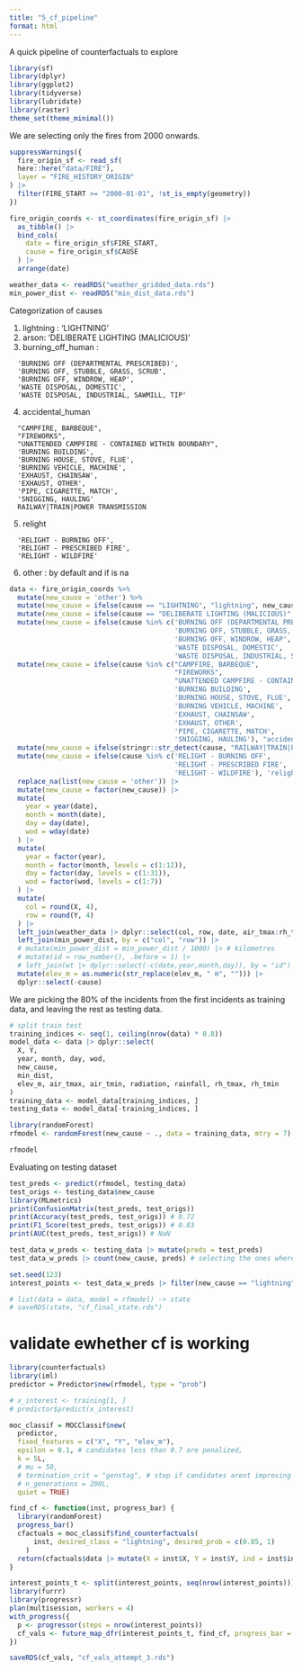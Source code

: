 ```yaml
---
title: "5_cf_pipeline"
format: html
---
```


A quick pipeline of counterfactuals to explore

```r
library(sf)
library(dplyr)
library(ggplot2)
library(tidyverse)
library(lubridate)
library(raster)
theme_set(theme_minimal())
```

We are selecting only the fires from 2000 onwards. 

```r
suppressWarnings({
  fire_origin_sf <- read_sf(
  here::here("data/FIRE"), 
  layer = "FIRE_HISTORY_ORIGIN"
) |>
  filter(FIRE_START >= "2000-01-01", !st_is_empty(geometry))
})

fire_origin_coords <- st_coordinates(fire_origin_sf) |>
  as_tibble() |>
  bind_cols(
    date = fire_origin_sf$FIRE_START,
    cause = fire_origin_sf$CAUSE
  ) |>
  arrange(date)

weather_data <- readRDS("weather_gridded_data.rds")
min_power_dist <- readRDS("min_dist_data.rds")
```

Categorization of causes

1. lightning : 'LIGHTNING'
2. arson: 'DELIBERATE LIGHTING (MALICIOUS)'
3. burning_off_human : 
```
  'BURNING OFF (DEPARTMENTAL PRESCRIBED)',
  'BURNING OFF, STUBBLE, GRASS, SCRUB',
  'BURNING OFF, WINDROW, HEAP',
  'WASTE DISPOSAL, DOMESTIC',
  'WASTE DISPOSAL, INDUSTRIAL, SAWMILL, TIP'
```
4. accidental_human
```
  "CAMPFIRE, BARBEQUE",
  "FIREWORKS",
  "UNATTENDED CAMPFIRE - CONTAINED WITHIN BOUNDARY",
  'BURNING BUILDING',
  'BURNING HOUSE, STOVE, FLUE',
  'BURNING VEHICLE, MACHINE',
  'EXHAUST, CHAINSAW',
  'EXHAUST, OTHER',
  'PIPE, CIGARETTE, MATCH',
  'SNIGGING, HAULING'
  RAILWAY|TRAIN|POWER TRANSMISSION
```
5. relight
```
  'RELIGHT - BURNING OFF',
  'RELIGHT - PRESCRIBED FIRE',
  'RELIGHT - WILDFIRE'
```
6. other : by default and if is na



```r
data <- fire_origin_coords %>%
  mutate(new_cause = 'other') %>%
  mutate(new_cause = ifelse(cause == "LIGHTNING", "lightning", new_cause)) %>%
  mutate(new_cause = ifelse(cause == "DELIBERATE LIGHTING (MALICIOUS)", "arson", new_cause)) %>%
  mutate(new_cause = ifelse(cause %in% c('BURNING OFF (DEPARTMENTAL PRESCRIBED)',
                                         'BURNING OFF, STUBBLE, GRASS, SCRUB',
                                         'BURNING OFF, WINDROW, HEAP',
                                         'WASTE DISPOSAL, DOMESTIC',
                                         'WASTE DISPOSAL, INDUSTRIAL, SAWMILL, TIP'), 'burning_off_human', new_cause)) %>%
  mutate(new_cause = ifelse(cause %in% c("CAMPFIRE, BARBEQUE",
                                         "FIREWORKS",
                                         "UNATTENDED CAMPFIRE - CONTAINED WITHIN BOUNDARY",
                                         'BURNING BUILDING',
                                         'BURNING HOUSE, STOVE, FLUE',
                                         'BURNING VEHICLE, MACHINE',
                                         'EXHAUST, CHAINSAW',
                                         'EXHAUST, OTHER',
                                         'PIPE, CIGARETTE, MATCH',
                                         'SNIGGING, HAULING'), "accidental_human", new_cause)) %>%
  mutate(new_cause = ifelse(stringr::str_detect(cause, "RAILWAY|TRAIN|POWER TRANSMISSION"), "accidental_human", new_cause)) %>%
  mutate(new_cause = ifelse(cause %in% c('RELIGHT - BURNING OFF',
                                         'RELIGHT - PRESCRIBED FIRE',
                                         'RELIGHT - WILDFIRE'), 'relight', new_cause)) |>
  replace_na(list(new_cause = 'other')) |> 
  mutate(new_cause = factor(new_cause)) |>
  mutate(
    year = year(date),
    month = month(date),
    day = day(date),
    wod = wday(date)
  ) |>
  mutate(
    year = factor(year),
    month = factor(month, levels = c(1:12)),
    day = factor(day, levels = c(1:31)),
    wod = factor(wod, levels = c(1:7))
  ) |>
  mutate(
    col = round(X, 4),
    row = round(Y, 4)
  ) |> 
  left_join(weather_data |> dplyr::select(col, row, date, air_tmax:rh_tmin_source), by = c("col", "row", "date")) |>
  left_join(min_power_dist, by = c("col", "row")) |>
  # mutate(min_power_dist = min_power_dist / 1000) |> # kilometres
  # mutate(id = row_number(), .before = 1) |>
  # left_join(wt |> dplyr::select(-c(date,year,month,day)), by = "id") |>
  mutate(elev_m = as.numeric(str_replace(elev_m, " m", ""))) |>
  dplyr::select(-cause)
```

We are picking the 80% of the incidents from the first incidents as training data, and leaving the rest as testing data.

```r
# split train test
training_indices <- seq(1, ceiling(nrow(data) * 0.8))
model_data <- data |> dplyr::select(
  X, Y,
  year, month, day, wod,
  new_cause, 
  min_dist,
  elev_m, air_tmax, air_tmin, radiation, rainfall, rh_tmax, rh_tmin
)
training_data <- model_data[training_indices, ]
testing_data <- model_data[-training_indices, ]
```

```r
library(randomForest)
rfmodel <- randomForest(new_cause ~ ., data = training_data, mtry = 7)
```

```r
rfmodel
```


Evaluating on testing dataset

```r
test_preds <- predict(rfmodel, testing_data)
test_origs <- testing_data$new_cause
library(MLmetrics)
print(ConfusionMatrix(test_preds, test_origs))
print(Accuracy(test_preds, test_origs)) # 0.72
print(F1_Score(test_preds, test_origs)) # 0.83
print(AUC(test_preds, test_origs)) # NaN
```

```r
test_data_w_preds <- testing_data |> mutate(preds = test_preds)
test_data_w_preds |> count(new_cause, preds) # selecting the ones where lightning was predicted as accidental human
```

```r
set.seed(123)
interest_points <- test_data_w_preds |> filter(new_cause == "lightning", preds == "accidental_human") |> mutate(ind = row_number())
```

```r
# list(data = data, model = rfmodel) -> state
# saveRDS(state, "cf_final_state.rds")
```

# validate ewhether cf is working 

```r
library(counterfactuals)
library(iml)
predictor = Predictor$new(rfmodel, type = "prob")
```

```r
# x_interest <- training[1, ]
# predictor$predict(x_interest)
```


```r
moc_classif = MOCClassif$new(
  predictor,
  fixed_features = c("X", "Y", "elev_m"),
  epsilon = 0.1, # candidates less than 0.7 are penalized,
  k = 5L,
  # mu = 50,
  # termination_crit = "genstag", # stop if candidates arent improving for n_generation amount
  # n_generations = 200L,
  quiet = TRUE)
```

```r
find_cf <- function(inst, progress_bar) {
  library(randomForest)
  progress_bar()
  cfactuals = moc_classif$find_counterfactuals(
      inst, desired_class = "lightning", desired_prob = c(0.85, 1)
    )
  return(cfactuals$data |> mutate(X = inst$X, Y = inst$Y, ind = inst$ind, .before = 1))
}

interest_points_t <- split(interest_points, seq(nrow(interest_points)))
library(furrr)
library(progressr)
plan(multisession, workers = 4) 
with_progress({
  p <- progressor(steps = nrow(interest_points))
  cf_vals <- future_map_dfr(interest_points_t, find_cf, progress_bar = p)
})
```


```r
saveRDS(cf_vals, "cf_vals_attempt_3.rds")
```